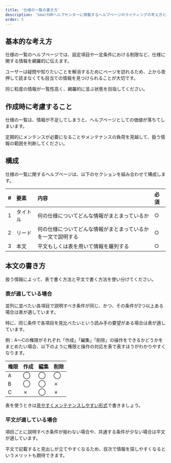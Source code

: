 ```yaml
---
title: '仕様の一覧の書き方'
description: 'SmartHRヘルプセンターに掲載するヘルプページのライティングの考え方とパターンをまとめています。'
order: 5
---
```

## 基本的な考え方

仕様の一覧のヘルプページでは、設定項目や一定条件における制限など、仕様に関する情報を網羅的に伝えます。

ユーザーは疑問や知りたいことを解消するためにページを訪れるため、上から夜押して読まなくても目当ての情報を見つけられることが大切です。

同じ粒度の情報が一覧性高く、網羅的に並ぶ状態を目指してください。

## 作成時に考慮すること

仕様の一覧は、情報が不足してしまうと、ヘルプページとしての価値が落ちてしまいます。

定期的にメンテンスが必要になることやメンテナンスの負荷を見越して、扱う情報の範囲を判断してください。

## 構成
仕様の一覧に関するヘルプページは、以下のセクションを組み合わせて構成します。

|\#|要素|内容|必須|
|:----|:----|:----|:----|
|1|タイトル|何の仕様についてどんな情報がまとまっているか|○|
|2|リード|何の仕様についてどんな情報がまとまっているかを一文で説明する|○|
|3|本文|平文もしくは表を用いて情報を羅列する|○|

## 本文の書き方

扱う情報によって、表で書く方法と平文で書く方法を使い分けてください。

### 表が適している場合
並列に並べたい各項目で説明すべき条件が同じ、かつ、その条件が2つ以上ある場合は表が適しています。

特に、同じ条件で各項目を見比べたいという読み手の要望がある場合は表が適しています。

例：A〜Cの権限がそれぞれ「作成」「編集」「削除」の操作をできるかどうかをまとめたい場合、以下のように権限と操作の対応を表で表すほうがわかりやすくなります。

|権限|作成|編集|削除|
|:----|:----|:----|:----|
|A|◯|◯|◯|
|B|◯|◯|✗|
|C|✗|◯|✗|

表を使うときは[見やすくメンテナンスしやすい形式](../basic-rule/#h4-6)で書きましょう。

### 平文が適している場合

項目ごとに説明すべき条件が揃わない場合や、共通する条件が少ない場合は平文が適しています。

平文で記載すると見出しが立てやすくなるため、目次で情報を探しやすくなるというメリットも期待できます。
